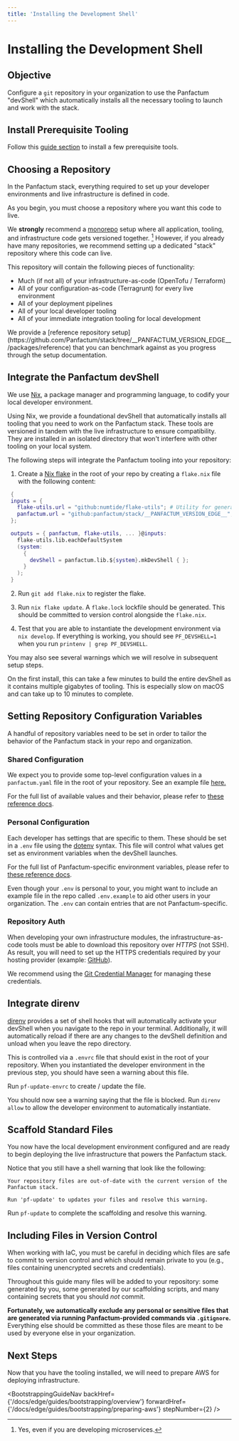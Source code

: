 ```yaml
---
title: 'Installing the Development Shell'
---
```




# Installing the Development Shell

## Objective

Configure a `git` repository in your organization to use the Panfactum "devShell"
which automatically installs all the necessary tooling to launch and work with the stack.

## Install Prerequisite Tooling

Follow this [guide section](/docs/edge/guides/getting-started/install-tooling?bootstrapping=true) to install a few prerequisite tools.

## Choosing a Repository

In the Panfactum stack, everything required to set up your developer environments and live infrastructure
is defined in code.

As you begin, you must choose a repository where you want this code to live.

We **strongly** recommend a [monorepo](https://en.wikipedia.org/wiki/Monorepo) setup where all application, tooling,
and infrastructure code gets versioned together. [^1] However, if you already have many repositories, we recommend
setting up a dedicated "stack" repository where this code can live.

[^1]: Yes, even if you are developing microservices.

This repository will contain the following pieces of functionality:

- Much (if not all) of your infrastructure-as-code (OpenTofu / Terraform)
- All of your configuration-as-code (Terragrunt) for every live environment
- All of your deployment pipelines
- All of your local developer tooling
- All of your immediate integration tooling for local development

<MarkdownAlert severity="info">
  We provide a [reference repository
  setup](https://github.com/Panfactum/stack/tree/__PANFACTUM_VERSION_EDGE__/packages/reference)
  that you can benchmark against as you progress through the setup
  documentation.
</MarkdownAlert>

## Integrate the Panfactum devShell

We use [Nix](https://nix.dev/index.html), a package manager and programming language, to codify your local developer environment.

Using Nix, we provide a foundational devShell that automatically installs all tooling that you need to work on
the Panfactum stack. These tools are versioned in tandem with the live infrastructure to ensure compatibility. They are installed in
an isolated directory that won't interfere with other tooling on your local system.

The following steps will integrate the Panfactum tooling into your repository:

1. Create a [Nix flake](https://zero-to-nix.com/concepts/flakes) in the root of your repo by creating a `flake.nix` file
   with the following content:

```nix
 {
 inputs = {
   flake-utils.url = "github:numtide/flake-utils"; # Utility for generating flakes that are compatible with all operating systems
   panfactum.url = "github:panfactum/stack/__PANFACTUM_VERSION_EDGE__"; # Make sure this matches your version of the Panfactum Stack
 };

 outputs = { panfactum, flake-utils, ... }@inputs:
   flake-utils.lib.eachDefaultSystem
   (system:
     {
       devShell = panfactum.lib.${system}.mkDevShell { };
     }
   );
 }
```

2. Run `git add flake.nix` to register the flake.

3. Run `nix flake update`. A `flake.lock` lockfile should be generated. This should be committed to version control
   alongside the `flake.nix`.

4. Test that you are able to instantiate the development environment via `nix develop`. If everything is working,
   you should see `PF_DEVSHELL=1` when you run `printenv | grep PF_DEVSHELL`.

You may also see several warnings which we will resolve in subsequent setup steps.

<MarkdownAlert severity="warning">
  On the first install, this can take a few minutes to build the entire devShell
  as it contains multiple gigabytes of tooling. This is especially slow on macOS
  and can take up to 10 minutes to complete.
</MarkdownAlert>

## Setting Repository Configuration Variables

A handful of repository variables need to be set in order to tailor the behavior
of the Panfactum stack in your repo and organization.

### Shared Configuration

We expect you to provide some top-level configuration values in a `panfactum.yaml` file in the root of your repository.
See an example file [here.](https://github.com/Panfactum/stack/blob/__PANFACTUM_VERSION_EDGE__/packages/reference/panfactum.yaml)

For the full list of available values and their behavior, please refer to [these reference docs](/docs/edge/reference/configuration/repo-variables).

### Personal Configuration

Each developer has settings that are specific to them. These should be set in a `.env` file using the [dotenv](https://www.dotenv.org/docs/)
syntax. This file will control what values get set as environment variables when the devShell launches.

For the full list of Panfactum-specific environment variables, please refer to [these reference docs](/docs/edge/reference/configuration/dotenv).

Even though your `.env` is personal to your, you might want to include an example
file in the repo called `.env.example` to aid other users in your organization. The `.env` can contain
entries that are not Panfactum-specific.

### Repository Auth

When developing your own infrastructure modules, the infrastructure-as-code tools must be able to download
this repository over _HTTPS_ (not SSH). As result, you will need to set up the HTTPS credentials required
by your hosting provider (example: [GitHub](https://docs.github.com/en/get-started/getting-started-with-git/caching-your-github-credentials-in-git)).

We recommend using the [Git Credential Manager](https://github.com/git-ecosystem/git-credential-manager) for managing
these credentials.

## Integrate direnv

[direnv](https://direnv.net/) provides a set of shell hooks that will automatically activate your devShell
when you navigate to the repo in your terminal. Additionally, it will automatically reload if there are any changes to the devShell
definition and unload when you leave the repo directory.

This is controlled via a `.envrc` file that should exist in the root of your repository. When you instantiated
the developer environment in the previous step, you should have seen a warning about this file.

Run `pf-update-envrc` to create / update the file.

You should now see a warning saying that the file is blocked. Run `direnv allow` to allow the developer environment
to automatically instantiate.

## Scaffold Standard Files

You now have the local development environment configured and are ready to begin deploying the live infrastructure
that powers the Panfactum stack.

Notice that you still have a shell warning that look like the following:

```shell-session
Your repository files are out-of-date with the current version of the Panfactum stack.

Run 'pf-update' to updates your files and resolve this warning.
```

Run `pf-update` to complete the scaffolding and resolve this warning.

## Including Files in Version Control

When working with IaC, you must be careful in deciding which files are safe to commit to version control
and which should remain private to you (e.g., files containing unencrypted secrets and credentials).

Throughout this guide many files will be added to your repository: some generated by you, some generated by our
scaffolding scripts, and many containing secrets that you should _not_ commit.

**Fortunately, we automatically exclude any personal or sensitive files that are generated via running Panfactum-provided commands
via `.gitignore`.** Everything else should be committed as these those files are meant to be used by everyone else in
your organization.

## Next Steps

Now that you have the tooling installed, we will need to prepare AWS for deploying infrastructure.

<BootstrappingGuideNav
  backHref={'/docs/edge/guides/bootstrapping/overview'}
  forwardHref={'/docs/edge/guides/bootstrapping/preparing-aws'}
  stepNumber={2}
/>
